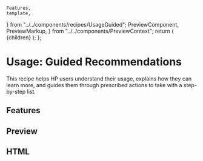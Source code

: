     Features,
    template,
} from "../../components/recipes/UsageGuided";
    PreviewComponent,
    PreviewMarkup,
} from "../../components/PreviewContext";
    return (
        <PreviewLayout inline={inline} tools>
            {children}
        </PreviewLayout>
    );
};

# Usage: Guided Recommendations

This recipe helps HP users understand their usage, explains how they can learn more, and guides them through prescribed actions to take with a step-by-step list.

<LinkButton
    href="https://litmus.com/checklist/emails/public/fRooz9KOxmwhMEbm"
    target="_blank"
    label="View in Litmus"
/>

## Features

<Features />

## Preview

<PreviewComponent label="usageguided" Component={UsageGuided} />

## HTML

<PreviewMarkup label="usageguided" template={template} />
